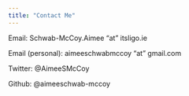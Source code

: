 ---
title: "Contact Me"
---


Email: Schwab-McCoy.Aimee "at" itsligo.ie

Email (personal): aimeeschwabmccoy "at" gmail.com 

Twitter: @AimeeSMcCoy

Github: @aimeeschwab-mccoy
